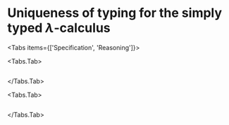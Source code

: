 
# Uniqueness of typing for the simply typed $\lambda$-calculus

<Tabs items={['Specification', 'Reasoning']}>

<Tabs.Tab>
```lf filename="unique.lf" readFile
```
</Tabs.Tab>

<Tabs.Tab>
```adelfa filename="unique.ath" showOutput outputFile="unique.lst" readFile
```

</Tabs.Tab>

</Tabs>